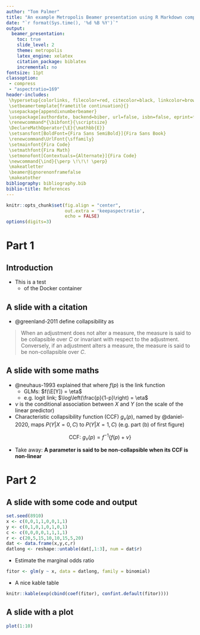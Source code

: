 ```yaml
---
author: "Tom Palmer"
title: "An example Metropolis Beamer presentation using R Markdown compiled in the rmdmetro Docker container"
date: "`r format(Sys.time(), '%d %B %Y')`"
output:
  beamer_presentation:
    toc: true
    slide_level: 2
    theme: metropolis
    latex_engine: xelatex
    citation_package: biblatex
    incremental: no
fontsize: 11pt
classoption:
 - compress
 - "aspectratio=169"
header-includes:
 \hypersetup{colorlinks, filecolor=red, citecolor=black, linkcolor=brown, urlcolor=blue}
 \setbeamertemplate{frametitle continuation}{}
 \usepackage{appendixnumberbeamer}
 \usepackage[authordate, backend=biber, url=false, isbn=false, eprint=false, doi=false, uniquename=false, giveninits=true, maxcitenames=2]{biblatex-chicago}
 \renewcommand*{\bibfont}{\scriptsize}
 \DeclareMathOperator{\E}{\mathbb{E}}
 \setsansfont[BoldFont={Fira Sans SemiBold}]{Fira Sans Book}
 \renewcommand\UrlFont{\sffamily}
 \setmainfont{Fira Code}
 \setmathfont{Fira Math} 
 \setmonofont[Contextuals={Alternate}]{Fira Code}
 \newcommand{\ind}{\perp \!\!\! \perp}
 \makeatletter
 \beamer@ignorenonframefalse
 \makeatother
bibliography: bibliography.bib
biblio-title: References
---
```


```r
knitr::opts_chunk$set(fig.align = "center", 
                      out.extra = 'keepaspectratio',
                      echo = FALSE)
options(digits=3)
```

# Part 1

## Introduction{.allowframebreaks .t}

- This is a test
  - of the Docker container

## A slide with a citation{.allowframebreaks .t}

* @greenland-2011 define collapsibility as
\vspace{.3cm}

> When an adjustment does not alter a measure, the measure is said to be collapsible over *C* or invariant with respect to the adjustment. Conversely, if an adjustment alters a measure, the measure is said to be non-collapsible over *C*.

## A slide with some maths{.allowframebreaks .t}

- @neuhaus-1993 explained that where $f(p)$ is the link function
  - GLMs: $f(\E[Y]) = \eta$
  - e.g. logit link; $\log\left(\frac{p}{1-p}\right) = \eta$
- $\nu$ is the conditional association between $X$ and $Y$ (on the scale of the linear predictor)
- Characteristic collapsibility function (CCF) $g_{\nu}(p)$, named by @daniel-2020, maps $P(Y|X=0,C)$ to $P(Y|X=1,C)$ (e.g. part (b) of first figure)

$$
\text{CCF:}\ g_\nu(p) = f^{-1}\left\{ f(p) + \nu \right\}
$$

- Take away: **A parameter is said to be non-collapsible when its CCF is non-linear**

# Part 2

## A slide with some code and output{.allowframebreaks .t}

```r
set.seed(8910)
x <- c(0,0,1,1,0,0,1,1)
y <- c(0,1,0,1,0,1,0,1)
c <- c(0,0,0,0,1,1,1,1)
r <- c(20,5,15,10,10,15,5,20)
dat <- data.frame(x,y,c,r)
datlong <- reshape::untable(dat[,1:3], num = dat$r)
```

* Estimate the marginal odds ratio
```r
fitor <- glm(y ~ x, data = datlong, family = binomial)
```

* A nice kable table
```r
knitr::kable(exp(cbind(coef(fitor), confint.default(fitor))))
```

## A slide with a plot{.allowframebreaks .t}
```r
plot(1:10)
```